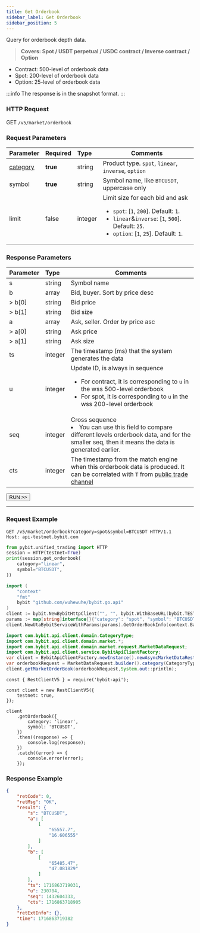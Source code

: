 ```yaml
---
title: Get Orderbook
sidebar_label: Get Orderbook
sidebar_position: 5
---
```


Query for orderbook depth data.
> **Covers: Spot / USDT perpetual / USDC contract / Inverse contract / Option**

* Contract: 500-level of orderbook data
* Spot: 200-level of orderbook data
* Option: 25-level of orderbook data

:::info
The response is in the snapshot format.
:::

### HTTP Request
GET `/v5/market/orderbook`

### Request Parameters
| Parameter | Required | Type | Comments|
|:----- |:-------|:-----|------ |
|[category](../enum#category) |**true** |string |Product type. `spot`, `linear`, `inverse`, `option` |
|symbol |**true** |string |Symbol name, like `BTCUSDT`, uppercase only|
|limit |false |integer |Limit size for each bid and ask<ul><li>`spot`: [`1`, `200`]. Default: `1`.</li><li>`linear`&`inverse`: [`1`, `500`]. Default: `25`.</li><li>`option`: [`1`, `25`]. Default: `1`.</li></ul>|

### Response Parameters
| Parameter | Type | Comments|
|:----- |:-----|----- |
|s |string |Symbol name |
|b |array |Bid, buyer. Sort by price desc |
|> b[0] |string |Bid price |
|> b[1] |string |Bid size |
|a |array |Ask, seller. Order by price asc |
|> a[0] |string |Ask price |
|> a[1] |string |Ask size |
|ts |integer |The timestamp (ms) that the system generates the data |
|u |integer |Update ID, is always in sequence<ul><li>For contract, it is corresponding to `u` in the wss 500-level orderbook</li><li>For spot, it is corresponding to `u` in the wss 200-level orderbook</li></ul> |
|seq |integer |Cross sequence <li>You can use this field to compare different levels orderbook data, and for the smaller seq, then it means the data is generated earlier. </li>|
|cts |integer |The timestamp from the match engine when this orderbook data is produced. It can be correlated with `T` from [public trade channel](../websocket/public/trade#)|

<a href="/api-explorer/v5/market/orderbook"><Button>RUN >></Button></a>

---

### Request Example

<Tabs groupId="programming-languages">
<TabItem value="http" label="HTTP">

```http
GET /v5/market/orderbook?category=spot&symbol=BTCUSDT HTTP/1.1
Host: api-testnet.bybit.com
```

</TabItem>
<TabItem value="python" label="Python">

```python
from pybit.unified_trading import HTTP
session = HTTP(testnet=True)
print(session.get_orderbook(
    category="linear",
    symbol="BTCUSDT",
))
```

</TabItem>
<TabItem value="Go" label="Go">

```go
import (
	"context"
	"fmt"
	bybit "github.com/wuhewuhe/bybit.go.api"
)
client := bybit.NewBybitHttpClient("", "", bybit.WithBaseURL(bybit.TESTNET))
params := map[string]interface{}{"category": "spot", "symbol": "BTCUSDT"}
client.NewUtaBybitServiceWithParams(params).GetOrderBookInfo(context.Background())
```

</TabItem>
<TabItem value="java" label="Java">

```java
import com.bybit.api.client.domain.CategoryType;
import com.bybit.api.client.domain.market.*;
import com.bybit.api.client.domain.market.request.MarketDataRequest;
import com.bybit.api.client.service.BybitApiClientFactory;
var client = BybitApiClientFactory.newInstance().newAsyncMarketDataRestClient();
var orderbookRequest = MarketDataRequest.builder().category(CategoryType.SPOT).symbol("BTCUSDT").build();
client.getMarketOrderBook(orderbookRequest,System.out::println);
```

</TabItem>
<TabItem value="Node" label="Node.js">

```n4js
const { RestClientV5 } = require('bybit-api');

const client = new RestClientV5({
    testnet: true,
});

client
    .getOrderbook({
        category: 'linear',
        symbol: 'BTCUSDT',
    })
    .then((response) => {
        console.log(response);
    })
    .catch((error) => {
        console.error(error);
    });
```

</TabItem>
</Tabs>

### Response Example

```json
{
    "retCode": 0,
    "retMsg": "OK",
    "result": {
        "s": "BTCUSDT",
        "a": [
            [
                "65557.7",
                "16.606555"
            ]
        ],
        "b": [
            [
                "65485.47",
                "47.081829"
            ]
        ],
        "ts": 1716863719031,
        "u": 230704,
        "seq": 1432604333,
        "cts": 1716863718905
    },
    "retExtInfo": {},
    "time": 1716863719382
}
```
